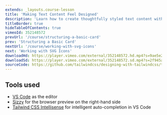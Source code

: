 ```yaml
---
extends: _layouts.course-lesson
title: 'Making Text Content Feel Designed'
description: 'Learn how to create thoughtfully styled text content with an interesting visual hierarchy.'
titleBorder: true
hideTableOfContents: true
vimeoId: 352148572
prevUrl: '/course/structuring-a-basic-card'
prev: 'Structuring a Basic Card'
nextUrl: '/course/working-with-svg-icons'
next: 'Working with SVG Icons'
downloadHd: https://player.vimeo.com/external/352148572.hd.mp4?s=9ae5e23c662115be0ba071ef115008939399ef57&profile_id=169&download=1
downloadSd: https://player.vimeo.com/external/352148572.sd.mp4?s=2f945a26fd41367a0c2accb191b49875f6b2a53e&profile_id=165&download=1
sourceCode: https://github.com/tailwindcss/designing-with-tailwindcss/tree/master/02-designing-an-image-card/02-making-text-content-feel-designed
---
```


## Tools used

- [VS Code](https://code.visualstudio.com/) as the editor
- [Sizzy](https://adamwathan.me/sizzy) for the browser preview on the right-hand side
- [Tailwind CSS Intellisense](https://marketplace.visualstudio.com/items?itemName=bradlc.vscode-tailwindcss) for intelligent auto-completion in VS Code
